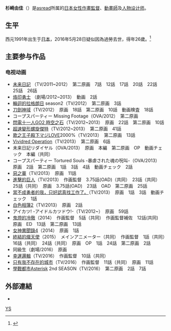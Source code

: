 {{expand|time=2017-02-19T11:54:40+00:00}}
{{refimprove|time=2017-02-19T11:54:40+00:00}}
{{Japanese
| japanese = 杉崎 由佳
| kana = すぎさき　ゆか
| romaji = Yuka SUGIZAKI
|}}
'''杉崎由佳'''（{{bd|1991年||2016年|5月28日|catIdx=Yuka SUGIZAKI}}）是[[asread|asread]]所属的[[日本|日本]][[女性|女性]][[作畫監督|作畫監督]]、[[動畫師|動畫師]]及[[人物设计|人物设计师]]。
== 生平 ==
西元1991年出生于[[日本|日本]]，2016年5月28日疑似因為過勞去世，得年26歲。<ref>{{cite web |url=http://otomens.com/news/12346.html |title=存档副本 |accessdate=2017-02-19 |deadurl=yes |archiveurl=https://web.archive.org/web/20161017010653/http://otomens.com/news/12346.html |archivedate=2016-10-17 }}</ref>

== 主要参与作品 ==
=== 电视动画 ===
* [[未来日記|未来日記]] （TV/2011~2012）　第二原画　7話　12話　17話　20話　22話　25話　26話
* [[烙印勇士|烙印勇士]] （劇場/2012~2013）　動画　2話
* [[輪迴的拉格朗日|輪迴的拉格朗日]] season2（TV/2012）　第二原画　3話
* [[刀劍神域|刀劍神域]]（TV/2012）　原画　18話　第二原画　10話　動画検査　18話
* コープスパーティー Missing Footage（OVA/2012）　第二原画
* [[閃電十一人GO2_時空之石|閃電十一人GO2 時空之石]]（TV/2012~2013）　原画　22話　第二原画　10話
* [[超速變形螺旋傑特|超速變形螺旋傑特]]（TV/2012~2013）　第二原画　41話
* [[歌之王子殿下|歌之王子殿下]]マジLOVE2000%（TV/2013）　第二原画　13話
* [[Vividred_Operation|Vividred Operation]]（TV/2013）　第二原画　6話
* 未来日記リダイヤル（OVA/2013）　原画　本編　第二原画　OP　動画チェック　本編（共同）
* コープスパーティー Tortured Souls -暴虐された魂の呪叫-（OVA/2013）　原画　2話　第二原画　1話　3話　4話　動画チェック　2話
* [[惡之華_(2009年漫畫)|惡之華]]（TV/2013）　原画　11話
* [[進擊的巨人|進擊的巨人]]（TV/2013）　作画監督　3.75話(OAD)（共同）　23話（共同）　25話（共同）　原画　3.75話(OAD)　23話　OAD　第二原画　25話
* [[當不成勇者的我，只好認真找工作了。|當不成勇者的我，只好認真找工作了。]]（TV/2013）　原画　1話　3話　動画チェック　1話
* [[白色相簿2|白色相簿2]]（TV/2013）　原画　2話
* アイカツ! -アイドルカツドウ!-（TV/2012~）　原画　59話
* [[鬼燈的冷徹|鬼燈的冷徹]]（2014）　作画監督　5話（共同）　作画監督補佐　12話(共同)　原画　ED　13話　第二原画　13話
* [[女神異聞錄4|女神異聞錄4]]（2014）　原画　1話
* [[終結的熾天使|終結的熾天使]]（2015）　メインアニメーター（共同）　作画監督　1話（共同）　16話（共同）　24話（共同）　原画　OP　1話　24話　第二原画　2話
* 同級生（劇場/2016）　原画
* [[幸運邏輯|幸運邏輯]]（TV/2016）　作画監督　10話（共同）
* [[只有我不存在的城市|只有我不存在的城市]]（TV/2016）　作画監督　11話（共同）　原画　11話
* [[學戰都市Asterisk|學戰都市Asterisk]] 2nd SEASON（TV/2016）　第二原画　2話　7話

== 外部連結 ==
*

[[Category:日本動畫師|YS]]